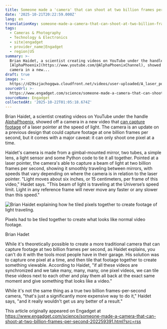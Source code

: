 ```yaml
---
title: Someone made a 'camera' that can shoot at two billion frames per second
date: '2025-10-21T20:22:59.000Z'
lang: en
translationKey: someone-made-a-camera-that-can-shoot-at-two-billion-frames-p
tags:
  - Cameras & Photography
  - Technology & Electronics
  - site|engadget
  - provider_name|Engadget
  - region|US
summary: >-
  Brian Haidet, a scientist creating videos on YouTube under the handle
  [AlphaPhoenix](https://www.youtube.com/@AlphaPhoenixChannel), showed off a
  camera in a new...
draft: true
image: >-
  https://d29szjachogqwa.cloudfront.net/videos/user-uploaded/A_laser_pointer_at_2_billion_fps_makes_the_speed_of_light_look..._kinda_weird_4-46_screenshot.png
sourceUrl: >-
  https://www.engadget.com/science/someone-made-a-camera-that-can-shoot-at-two-billion-frames-per-second-202259391.html?src=rss
sourceName: Engadget
collectedAt: '2025-10-22T01:05:18.674Z'
---
```

Brian Haidet, a scientist creating videos on YouTube under the handle [AlphaPhoenix](https://www.youtube.com/@AlphaPhoenixChannel), showed off a camera in a new video that [can capture footage](https://www.youtube.com/watch?v=o4TdHrMi6do) of a laser pointer at the speed of light. The camera is an update on a previous design that could capture footage at one billion frames per second, but it comes with a major caveat: it can only shoot one pixel at a time.

Haidet's camera is made from a gimbal-mounted mirror, two tubes, a simple lens, a light sensor and some Python code to tie it all together. Pointed at a laser pointer, the camera's able to capture a beam of light at two billion frames per second, showing it smoothly traveling between mirrors, with speeds that vary depending on where the camera is in relation to the laser pointer. "Light moves about six inches, or 15 centimeters, per frame of this video," Haidet says. "This beam of light is traveling at the Universe’s speed limit. Light in any reference frame will never move any faster or any slower than this speed."

![Brian Haidet explaining how he tiled pixels together to create footage of light traveling.](https://d29szjachogqwa.cloudfront.net/videos/user-uploaded/A_laser_pointer_at_2_billion_fps_makes_the_speed_of_light_look..._kinda_weird_4-46_screenshot.png)

Pixels had to be tiled together to create what looks like normal video footage.

Brian Hadet

While it's theoretically possible to create a more traditional camera that can capture footage at two billion frames per second, as Haidet explains, you can't do it with the tools most people have in their garage. His solution was to capture one pixel at a time, and then tile that footage together to create something viewable. According to Haidet, "if all these videos are synchronized and we take many, many, many, one pixel videos, we can tile these videos next to each other and play them all back at the exact same moment and give something that looks like a video." 

While it's not the same thing as a true two billion frames-per-second camera, "that's just a significantly more expensive way to do it," Haidet says, "and it really wouldn't get us any better of a result."

This article originally appeared on Engadget at https://www.engadget.com/science/someone-made-a-camera-that-can-shoot-at-two-billion-frames-per-second-202259391.html?src=rss
